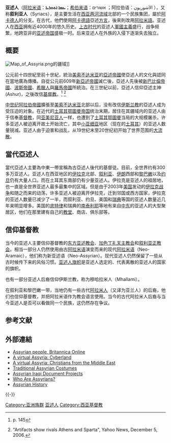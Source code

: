 {{Infobox Ethnic group
|group    = 亚述人/迦勒底人/叙利亚人<br />
''{{transl|arc-Latn|Sūrāyē}}'' / ''{{transl|arc-Latn|Sūryāyē}}'' / ''{{transl|arc-Latn|Āṯūrāyē}}'' <ref>also transliterated  ''{{transl|arc-Latn|Sūrōyē}}'' / ''{{transl|arc-Latn|Sūryōyē}}'' / ''{{transl|arc-Latn|Ōṯūrōyē}}''; all of ''{{transl|arc-Latn|ā}}'', ''{{transl|arc-Latn|ō}}'' and word-final ''{{transl|arc-Latn|ē}}''
transliterate Aramaic [[Ālaph|Ālaph]] {{script|Armi|[[ܐ|ܐ]]}}. Nicholas Awde, Nineb Limassu, Nicholas Al-Jeloo, ''Modern Aramaic Dictionary & Phrasebook: (Assyrian/Syriac)'' (2007), ISBN  9780781810876, p. 4; see also [[Names_of_Syriac_Christians|Names of Syriac Christians]].</ref>
|image    =
<table border=0 align="center">
  <tr>
    <td>[[File:Ancient_Orient_Museum_Istanbul_(5).JPG|60x80px]]</td>
    <td>[[File:Semiramis-Regina.png|60x80px]]</td>
    <td>[[File:Ashurnasirpal_IIKopfBM.jpg|60x80px]]</td>
    <td>[[File:Esarhaddon.png|60x80px]]</td>
  </tr> 
  <tr>
    <td><div style="background-color:#fee8ab"><small>'''[[沙尔马那塞尔三世|沙尔马那塞尔三世]]'''</small></div></td>
    <td><div style="background-color:#fee8ab"><small>'''[[塞米勒米斯|塞米勒米斯]]'''</small></div></td>
    <td><div style="background-color:#fee8ab"><small>'''[[阿淑尔纳西尔帕二世|阿淑尔纳西尔帕二世]]'''</small></div></td>
    <td><div style="background-color:#fee8ab"><small>'''[[阿萨尔哈东|阿萨尔哈东]]'''</small></div></td>
  </tr>
  <tr>
    <td>[[File:Lucianus.jpg|60x80px]]</td>
    <td>[[File:Abgarwithimageofedessa10thcentury.jpg|60x80px]]</td>
    <td></td>
    <td></td>
  </tr> 
  <tr>
    <td><div style="background-color:#fee8ab"><small>'''[[琉善|琉善]]'''</small></div></td>
    <td><div style="background-color:#fee8ab"><small>'''[[阿布加尔五世|阿布加尔五世]]'''</small></div></td>
    <td><div style="background-color:#fee8ab"><small>'''[[Bardaisan|Bardaisan]]'''</small></div></td>
    <td><div style="background-color:#fee8ab"><small>'''[[圣厄弗冷|圣厄弗冷]]'''</small></div></td>
  </tr>
  <tr>
    <td>[[File:W.E.F._Britten_-_Alfred,_Lord_Tennyson_-_St._Simeon_Stylites.jpg|60x80px]]</td>
    <td>[[File:Sevarios_of_Antioch.jpg|60x80px]]</td>
    <td>[[File:Hunayn_ibn-Ishaq_al-'Ibadi_Isagoge.jpg|60x80px]]</td>
    <td>[[File:Bakhtishu.jpg|60x80px]]</td>
  </tr> 
  <tr>
    <td><div style="background-color:#fee8ab"><small>'''[[登塔者西蒙|登塔者西蒙]]'''</small></div></td>
    <td><div style="background-color:#fee8ab"><small>'''[[安条克的塞维鲁|安条克的塞维鲁]]'''</small></div></td>
    <td><div style="background-color:#fee8ab"><small>'''[[Hunayn_bar_Ishaq|Hunayn bar Ishaq]]'''</small></div></td>
    <td><div style="background-color:#fee8ab"><small>'''[[Bukhtishu|Bukhtishu]]'''</small></div></td>
  </tr>
  <tr>
    <td></td>
    <td>[[File:Alphonse_Mingana.jpg|60x80px]]</td>
    <td>[[File:Naumfaik.jpg|60x80px]]</td>
    <td>[[File:Agha-petros.jpg|60x80px]]</td>
  </tr> 
  <tr>
    <td><div style="background-color:#fee8ab"><small>'''[[Shimun_Sulaqa|Shimun Sulaqa]]'''</small></div></td>
    <td><div style="background-color:#fee8ab"><small>'''[[Alphonse_Mingana|Alphonse Mingana]]'''</small></div></td>
    <td><div style="background-color:#fee8ab"><small>'''[[Naum_Faiq|Naum Faiq]]'''</small></div></td>
    <td><div style="background-color:#fee8ab"><small>'''[[Agha_Petros|Agha Petros]]'''</small></div></td>
  </tr>
  <tr>
    <td>[[File:Ammobabaold.jpg|60x80px]]</td>
    <td>[[File:Anna_eshoo.jpg|60x80px]]</td>
    <td>[[File:RosieMalek-Yonan.jpg|60x80px]]</td>
    <td>[[File:Andre_Agassi_2005_US_Clay_Court_(cropped).jpg|60x80px]]</td>
  </tr> 
  <tr>
    <td><div style="background-color:#fee8ab"><small>'''[[Ammo_Baba|Ammo Baba]]'''</small></div>
    <td><div style="background-color:#fee8ab"><small>'''[[Anna_Eshoo|Anna Eshoo]]'''</small></div></td>
    <td><div style="background-color:#fee8ab"><small>'''[[罗西·马利克-约南|罗西·马利克-约南]]'''</small></div></td>
    <td><div style="background-color:#fee8ab"><small>'''[[阿格西|阿格西]]'''</small></div></td>
  </tr>
    </table>
|caption  =
|population =330万<ref>[http://www.unpo.org/article/7859] {{Wayback|url=http://www.unpo.org/article/7859 |date=20131029194500 }}, [[UNPO|UNPO]] estimates</ref>– 420万 (1994)<ref>[[SIL_Ethnologue|SIL Ethnologue]] estimate for the "ethnic population"  associated with Assyrian Neo-Aramaic.  [http://www.ethnologue.com/show_language.asp?code=aii] {{Wayback|url=http://www.ethnologue.com/show_language.asp?code=aii |date=20120927151602 }}</ref>
|region1  = '''{{resize|120%|传统亚述人定居地}}'''
|region2  = {{pad|0.6em}}{{flag|Iraq}}
|pop2     =  500,000-911,987
|ref2     = {{lower|<ref>[http://www.globalsecurity.org/military/world/iraq/religion-christian-assyrian.htm Religion - Christian - Assyrian] {{Wayback|url=http://www.globalsecurity.org/military/world/iraq/religion-christian-assyrian.htm |date=20121108163843 }}. GlobalSecurity.org total estimated to be some 500,000 Christians after the [[Iraq_war|Iraq war]]</ref><ref>[https://www.cia.gov/library/publications/the-world-factbook/geos/iz.html "Iraq"] {{Wayback|url=https://www.cia.gov/library/publications/the-world-factbook/geos/iz.html |date=20181224211125 }}, [[CIA_World_Factbook|CIA World Factbook]]</ref><ref>[http://www.bbc.co.uk/news/world-middle-east-11669994 Iraqi Christians' long history] {{Wayback|url=http://www.bbc.co.uk/news/world-middle-east-11669994 |date=20130421095846 }}, [[BBC_News|BBC News]]</ref>}}
|region3  = {{pad|0.6em}}{{flag|Syria}}
|pop3     = 150,000–877,000
|ref3     = {{lower|<ref>{{cite web |url=http://www.todayszaman.com/newsDetail_getNewsById.action?load=detay&link=140085 |title=存档副本 |accessdate=2011-04-23 |deadurl=yes |archiveurl=https://web.archive.org/web/20110511073737/http://www.todayszaman.com/newsDetail_getNewsById.action?load=detay&link=140085 |archivedate=2011-05-11 }}</ref><ref>[http://ipsnews.net/news.asp?idnews=33109 Assyrians Face Escalating Abuses in "New Iraq"] {{Wayback|url=http://ipsnews.net/news.asp?idnews=33109 |date=20100528234208 }}, Lisa Söderlindh, [[Inter_Press_Service|Inter Press Service]]</ref><ref>[http://www.atour.com/news/assyria/20020402a.html] {{Wayback|url=http://www.atour.com/news/assyria/20020402a.html |date=20130606070828 }}, Salim Abraham, [[Associated_Press|Associated Press]]</ref>}} 
|region4  = {{pad|0.6em}}{{flag|Iran}}
|pop4     = 74,000–80,000
|ref4     = {{lower|<ref name="atourpop">[http://www.atour.com/ atour.com  name="Population" _moz_dirty="" Population] {{Wayback|url=http://www.atour.com/ |date=20130327083659 }}, atour.com</ref><ref>{{cite web |url=http://www.ethnologue.com/show_country.asp?name=iran |title=存档副本 |accessdate=2010-09-27 |deadurl=yes |archiveurl=https://web.archive.org/web/20120204023910/http://www.ethnologue.com/show_country.asp?name=iran |archivedate=2012-02-04 }}, [[SIL_Ethnologue|SIL Ethnologue]] "Assyrian Neo-Aramaic 15,000 in Iran (1994). Ethnic population: 80,000 (1994)"  See also [[Christianity_in_Iran|Christianity in Iran]].</ref>}}
|region5  = {{pad|0.6em}}{{flag|Turkey}}
|pop5     = 15,000–20,000
|ref5     = {{lower|<ref>[http://www.refworld.org/docid/49749c9837.html World Directory of Minorities and Indigenous Peoples - Turkey : Assyrians]</ref>}}
|region6  = {{pad|0.6em}}{{flag|Lebanon}}
|pop6     = 100,000
|ref6     = {{lower|<ref name="Brief History of Assyrians">[http://www.aina.org/brief.html  Brief History of Assyrians]  {{webarchive|url=https://www.webcitation.org/6KKWk56jd?url=http://www.aina.org/brief.html |date=2013-10-13 }}, AINA.org</ref>}}
|region7  = '''{{resize|120%|散居地}}'''
|region8  = {{pad|0.6em}}{{flag|Sweden}}
|pop8     = 100,000–120,000
|ref8     = {{lower|<ref name="Brief History of Assyrians">[http://www.aina.org/brief.html  Brief History of Assyrians]  {{webarchive|url=https://www.webcitation.org/6KKWk56jd?url=http://www.aina.org/brief.html |date=2013-10-13 }}, AINA.org</ref><ref>[http://www.eurfedling.org/Sweden.htm Demographics of Sweden], [[Swedish_Language_Council|Swedish Language Council]] "Sweden has also one of the largest exile communities of Assyrian and Syriac Christians (also known as Chaldeans) with a population of around 100,000."</ref>}}
|region9  = {{pad|0.6em}}{{flag|United States}}
|pop9     = 100,000–490,000
|ref9     = {{lower|<ref name="atourpop"/><ref>[http://factfinder.census.gov/servlet/DTTable?_bm=y&-geo_id=01000US&-ds_name=ACS_2009_1YR_G00_&-_lang=en&-mt_name=ACS_2009_1YR_G2000_B04003&-format=&-CONTEXT=dt American Community Survey], [[U.S._Census_Bureau|U.S. Census Bureau]]</ref>}}
|region10 = {{pad|0.6em}}{{flag|Jordan}}
|pop10    = 100,000–150,000
|ref10    = {{lower|<ref>[http://spectator.org/archives/2007/07/02/thrown-to-the-lions Thrown to the Lions] {{webarchive|url=https://web.archive.org/web/20130808095832/http://spectator.org/archives/2007/07/02/thrown-to-the-lions |date=2013-08-08 }}, [[Doug_Bandow|Doug Bandow]], The America Spectator</ref><ref>[http://www.aina.org/releases/20070511014200.htm Jordan Should Legally Recognize Displaced Iraqis As Refugees], AINA.org. [http://www.crosswalk.com/news/religiontoday/11542438/ Assyrian and Chaldean Christians Flee Iraq to Neighboring Jordan], ASSIST News Service</ref>}}
|region11 = {{pad|0.6em}}{{flag|Germany}}
|pop11    = 90,000 
|ref11    = {{lower|<ref>70,000 Syriac Christians according to [http://www.remid.de/remid_info_zahlen.htm REMID] (of which 55,000 [[Syriac_Orthodox|Syriac Orthodox]]).</ref>}}
|region12  = {{pad|0.6em}}{{flag|Australia}}
|pop12     = 24,505–60,000
|ref12     = {{lower|<ref>[http://www.censusdata.abs.gov.au/ABSNavigation/prenav/ViewData?action=404&documentproductno=0&documenttype=Details&order=1&tabname=Details&areacode=0&issue=2006&producttype=Census%20Tables&javascript=true&textversion=false&navmapdisplayed=true&breadcrumb=POTLD&&collection=Census&period=2006&productlabel=Ancestry%20(full%20classification%20list)%20by%20Sex&producttype=Census%20Tables&method=Place%20of%20Usual%20Residence&topic=Ancestry& Ancestry (full classification list)] [[Australian_Bureau_of_Statistics|Australian Bureau of Statistics]]</ref><ref>[http://www.smh.com.au/news/National/Fear-checks-turnout-for-Iraq-poll/2005/01/21/1106110948104.html][http://museumvictoria.com.au/origins/history.aspx?pid=29&cat=NONE&cid=0] {{Wayback|url=http://museumvictoria.com.au/origins/history.aspx?pid=29&cat=NONE&cid=0] |date=20130202060635 }} More than two thirds of Iraqis in Australia (80,000) are Christians</ref>}}
|region13  = {{pad|0.6em}}{{flag|Canada}}
|pop13     = 38,000
|ref13     = {{lower|<ref>http://www.radiovaticana.org/en1/articolo.asp?c=49496{{dead link|date=2018年2月 |bot=InternetArchiveBot |fix-attempted=yes }}</ref>}}
|region14  = {{pad|0.6em}}{{flag|Russia}}
|pop14     = 70,000
|ref14     = {{lower|<ref name="AINApop">[http://www.aina.org/brief.html Brief History of Assyrians]  {{webarchive|url=https://www.webcitation.org/6KKWk56jd?url=http://www.aina.org/brief.html |date=2013-10-13 }}, AINA.org</ref>}} 
|region15  = {{pad|0.6em}}{{flag|Netherlands}}
|pop15     = 20,000
|ref15     = {{lower|<ref name="AINApop"/>}}
|region16  = {{pad|0.6em}}{{flag|France}}
|pop16     = 20,000
|ref16     = {{lower|<ref name="AINApop"/>}}
|region17  = {{pad|0.6em}}{{flag|Belgium}}
|pop17     = 15,000
|ref17     = {{lower|<ref name="AINApop"/>}}
|region18  = {{pad|0.6em}}{{flag|Switzerland}}
|pop18     = 10,000
|ref18     = {{lower|<ref name="AINApop"/>}}
|region19  = {{pad|0.6em}}{{flag|Denmark}}
|pop19     = 10,000
|ref19     = {{lower|<ref name="AINApop"/>}}
|region20  = {{pad|0.6em}}{{flag|Ukraine}}
|pop20     = 3,143
|ref20     = {{lower|<ref>[http://2001.ukrcensus.gov.ua/results/nationality_population/nationality_popul1/ State statistics commmittee of Ukraine - National composition of population, 2001 census] (Ukrainian)</ref>}}
|region21  = {{pad|0.6em}}{{flag|Italy}}
|pop21     = 3,000
|ref21     = {{lower|<ref name="AINApop"/>}}
|languages = [[叙利亚语|叙利亚语]], [[新阿拉米语|新阿拉米语]]<br>[[阿拉伯语|阿拉伯语]], [[波斯语|波斯语]], [[土耳其语|土耳其语]]
|religions = 多数：<div style="line-height:1.4em;">[[基督教（加色丁礼天主教会）|基督教（加色丁礼天主教会）]]</div>
少数：伊斯兰教（穆哈拉米人）。
|related   = [[Mhallami|Mhallami]]<br>[[闪米特人|闪米特人]]
}}<noinclude>

'''亚述人'''（[[阿拉米语|阿拉米语]]：'''ܥܡܐ ܐܬܘܪܝܐ '''；[[希伯来语|希伯来语]]：אשורים ；阿拉伯语：الآشوريون ），又称'''叙利亚人'''（Syriacs），是主要生活在[[西亚|西亚]][[两河流域|两河流域]]北部的一个民族集团，屬於[[阿卡德人|阿卡德人]]的分支。在古代，他們使用[[阿卡德語|阿卡德語]]亞述[[方言|方言]]，後來則改用[[阿拉米語|阿拉米語]]。亚述人在[[西亚|西亚]]拥有近4000年的悠久历史。[[上古时代|上古时代]]的亚述人[[軍國主義|軍國主義]]盛行，战争频繁，地跨亚非的[[亚述帝国|亚述帝国]]盛极一时。后来亚述人在外族的入侵下逐渐失去独立。

==概要==
[[File:Map_of_Assyria.png|thumb]]的疆域]]

公元前十四世紀至前十世紀，統治[[美索不达米亚|美索不达米亚]]的[[亞述帝國|亞述帝國]]使亞述人的文化與認同在當地廣為傳播。自從公元前609年[[新亞述帝國|新亞述帝國]]滅亡後，亞述人先後被[[新巴比倫帝國|新巴比倫帝國]]、[[波斯帝國|波斯帝國]]、[[希臘人|希臘人]]與[[羅馬帝國|羅馬帝國]]所統治。在三世紀以前，亞述人信仰亞述主神{{le|阿蘇爾神|Ashur (god)}}(Ashur)，之後改信[[基督教|基督教]]。<ref>{{cite book |last=Düring |first=Bleda S. |url=https://books.google.com/books?id=1NLKDwAAQBAJ |title=The Imperialisation of Assyria: An Archaeological Approach |publisher=Cambridge University Press |year=2020 |isbn=978-1108478748 |location=Cambridge |access-date=2022-05-19 |archive-date=2022-04-26 |archive-url=https://web.archive.org/web/20220426014534/https://books.google.com/books?id=1NLKDwAAQBAJ }} p. 145</ref> <ref>"Artifacts show rivals Athens and Sparta", Yahoo News, December 5, 2006.</ref>

[[中世纪|中世纪]][[阿拉伯帝國|阿拉伯帝國]]擴張至[[美索不达米亚|美索不达米亚]]北部以后，没有改信[[伊斯兰教|伊斯兰教]]的亞述人成为受压迫的对象。在近代的[[奥斯曼帝国|土耳其鄂圖曼帝国]]统治末期，居住在其疆域内的亚述人由于信奉[[基督教|基督教]]，同[[亚美尼亚人|亚美尼亚人]]一样，也遭到了[[奥斯曼帝国|土耳其鄂圖曼]]当局的大规模屠杀，许多亚述人被迫离开故土开始流亡，其中[[小亚细亚|小亚细亚]]地区（现在的[[土耳其|土耳其]]）的亚述人数量锐减。亚述人由于迫害和战乱，从19世纪末至20世纪初开始了世界范围的[[大流散|大流散]]。

==當代亞述人==
當代亞述人主要為中東一帶宣稱為古亞述人後代的基督徒。目前，全世界约有300多万亚述人。亚述人在西亚地区的[[伊拉克|伊拉克]]北部、[[叙利亚|叙利亚]]、[[伊朗|伊朗]]西部和[[黎巴嫩|黎巴嫩]]以及[[约旦|约旦]]仍有大量人口。而在土耳其东南部仍有少量亚述人。伊拉克是亚述人的祖居地，也一直是全世界亚述人最多最集中的区域。但是由于2003年[[美国|美国]]发动的[[伊拉克战争|伊拉克战争]]和随之而来的动荡，许多亚述人被迫离开伊拉克，迁到邻国或西方国家，伊拉克的亚述人数量已减少了一半，而叙利亚、约旦、美国和[[瑞典|瑞典]]等国的亚述人数量近几年来明显增多。美国的[[底特律|底特律]]和瑞典的[[南泰利耶|南泰利耶]]等地有来自[[中东|中东]]的亚述人的大型聚居区，他们在那里建有自己的[[教堂|教堂]]、商店、俱乐部等。

==信仰基督教==
当今的亚述人主要信仰基督教的[[东方亚述教会|东方亚述教会]]、[[加色丁礼天主教会|加色丁礼天主教会]]和[[叙利亚正教会|叙利亚正教会]]。相当一部分人仍然使用由古[[亚拉姆语|阿拉米语]]演变而来的现代[[亚拉姆语|阿拉米语]]（Neo-Aramaic），他们称为新亚述语（Neo-Assyrian）。现代亚述人仍然保留了一些从古时候传下来的风俗习惯。[[亚述人旗帜|亚述人旗帜]]是亚述人选定的、代表离散的亚述人的国家的旗帜。

也有一部分亚述人后裔信仰伊斯兰教，称为穆哈拉米人（Mhallami）。

在叙利亚和黎巴嫩一带，当地仍有一些古代[[阿拉米人|阿拉米人]]（又译为亚兰人）的后裔，他们也信仰基督教，并把阿拉米语作为教会语言使用。当今的古代阿拉米人后裔与当今亚述人是否可以看做同一个民族，这仍然存在争议。

== 参考文献 ==
{{Reflist}}

== 外部連結 ==
{{div col|32em}}
*[http://www.britannica.com/eb/topic-39620/Assyrian Assyrian people, Britannica Online]{{Wayback|url=http://www.britannica.com/eb/topic-39620/Assyrian |date=20071111150730 }}
*[https://web.archive.org/web/20120316003958/http://www.visarkiv.se/mmm/media/assyrien/cyber-e.htm A virtual Assyria: Cyberland]
*[https://web.archive.org/web/20070927043107/http://www.visarkiv.se/mmm/media/assyrien/religi-e.htm A virtual Assyria: Christians from the Middle East]
*[https://web.archive.org/web/20121119010018/http://christiansofiraq.com/assyriancostumoc96.html Traditional Assyrian Costumes]
*[https://web.archive.org/web/20030511210802/http://www.zindamagazine.com/iraqi_documents/earliestchurches.html Assyrian Iraqi Document Projects]
*[https://web.archive.org/web/20030511211400/http://www.zindamagazine.com/iraqi_documents/whoareassyrians.html Who Are Assyrians?]
*[https://www.webcitation.org/6KKWk56jd?url=http://www.aina.org/brief.html Assyrian History]
{{div col end}}

{{-}}
{{Eastern and Oriental Orthodox Christian ethnic groups}}

[[Category:亚洲族群|Category:亚洲族群]]
[[Category:亚述人|]]
[[Category:西亚基督教|Category:西亚基督教]]